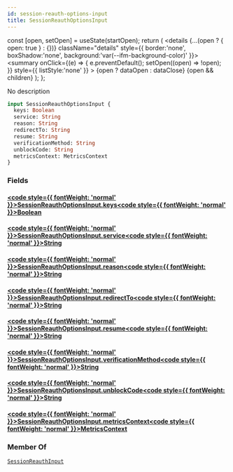 ```yaml
---
id: session-reauth-options-input
title: SessionReauthOptionsInput
---
```









  const [open, setOpen] = useState(startOpen);
  return (
    <details {...(open ? { open: true } : {})} className="details" style={{ border:'none', boxShadow:'none', background:'var(--ifm-background-color)' }}>
      <summary
        onClick={(e) => {
          e.preventDefault();
          setOpen((open) => !open);
        }}
        style={{ listStyle:'none' }}
      >
      {open ? dataOpen : dataClose}
      </summary>
      {open && children}
    </details>
  );
};








No description


```graphql
input SessionReauthOptionsInput {
  keys: Boolean
  service: String
  reason: String
  redirectTo: String
  resume: String
  verificationMethod: String
  unblockCode: String
  metricsContext: MetricsContext
}
```




### Fields

#### [<code style={{ fontWeight: 'normal' }}>SessionReauthOptionsInput.<b>keys</b></code>](#)<Bullet />[<code style={{ fontWeight: 'normal' }}><b>Boolean</b></code>](/gql-api/types/scalars/boolean.mdx) <Badge class="badge badge--secondary " text="scalar"/> 



#### [<code style={{ fontWeight: 'normal' }}>SessionReauthOptionsInput.<b>service</b></code>](#)<Bullet />[<code style={{ fontWeight: 'normal' }}><b>String</b></code>](/gql-api/types/scalars/string.mdx) <Badge class="badge badge--secondary " text="scalar"/> 



#### [<code style={{ fontWeight: 'normal' }}>SessionReauthOptionsInput.<b>reason</b></code>](#)<Bullet />[<code style={{ fontWeight: 'normal' }}><b>String</b></code>](/gql-api/types/scalars/string.mdx) <Badge class="badge badge--secondary " text="scalar"/> 



#### [<code style={{ fontWeight: 'normal' }}>SessionReauthOptionsInput.<b>redirectTo</b></code>](#)<Bullet />[<code style={{ fontWeight: 'normal' }}><b>String</b></code>](/gql-api/types/scalars/string.mdx) <Badge class="badge badge--secondary " text="scalar"/> 



#### [<code style={{ fontWeight: 'normal' }}>SessionReauthOptionsInput.<b>resume</b></code>](#)<Bullet />[<code style={{ fontWeight: 'normal' }}><b>String</b></code>](/gql-api/types/scalars/string.mdx) <Badge class="badge badge--secondary " text="scalar"/> 



#### [<code style={{ fontWeight: 'normal' }}>SessionReauthOptionsInput.<b>verificationMethod</b></code>](#)<Bullet />[<code style={{ fontWeight: 'normal' }}><b>String</b></code>](/gql-api/types/scalars/string.mdx) <Badge class="badge badge--secondary " text="scalar"/> 



#### [<code style={{ fontWeight: 'normal' }}>SessionReauthOptionsInput.<b>unblockCode</b></code>](#)<Bullet />[<code style={{ fontWeight: 'normal' }}><b>String</b></code>](/gql-api/types/scalars/string.mdx) <Badge class="badge badge--secondary " text="scalar"/> 



#### [<code style={{ fontWeight: 'normal' }}>SessionReauthOptionsInput.<b>metricsContext</b></code>](#)<Bullet />[<code style={{ fontWeight: 'normal' }}><b>MetricsContext</b></code>](/gql-api/types/inputs/metrics-context.mdx) <Badge class="badge badge--secondary " text="input"/> 







### Member Of

[`SessionReauthInput`](/gql-api/types/inputs/session-reauth-input.mdx)  <Badge class="badge badge--secondary badge--relation" text="input"/>